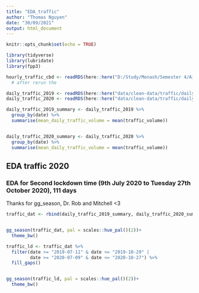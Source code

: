 ```yaml
---
title: "EDA_traffic"
author: "Thomas Nguyen"
date: "30/09/2021"
output: html_document
---
```


```r
knitr::opts_chunk$set(echo = TRUE)
```


```r
library(tidyverse)
library(lubridate)
library(fpp3)
```


```r
hourly_traffic_cbd <- readRDS(here::here("D:/Study/Monash/Semester 4/Air-traffic-Project/data/clean-data/traffic/hourly_traffic_cbd.RDS")) %>%
  # after rerun the 
```


```r
daily_traffic_2019 <- readRDS(here::here("data/clean-data/traffic/daily_traffic_2019.RDS"))
daily_traffic_2020 <- readRDS(here::here("data/clean-data/traffic/daily_traffic_2020.RDS"))

daily_traffic_2019_summary <- daily_traffic_2019 %>%
  group_by(date) %>% 
  summarise(mean_daily_traffic_volume = mean(traffic_volume))


daily_traffic_2020_summary <- daily_traffic_2020 %>%
  group_by(date) %>% 
  summarise(mean_daily_traffic_volume = mean(traffic_volume))

```
## EDA traffic 2020
### EDA for Second lockdown time (9th July 2020 to Tuesday 27th October 2020), 111 days 

Thanks for gg_season, Dr. Rob and Mitchell <3


```r
traffic_dat <- rbind(daily_traffic_2019_summary, daily_traffic_2020_summary) %>% as_tsibble() %>% fill_gaps()


gg_season(traffic_dat, pal = scales::hue_pal()(2))+
  theme_bw()

```


```r
traffic_ld <- traffic_dat %>%   
  filter(date >= "2019-07-11" & date <= "2019-10-29" | 
         date >= "2020-07-09" & date <= "2020-10-27") %>%
  fill_gaps()


gg_season(traffic_ld, pal = scales::hue_pal()(2))+
  theme_bw()



```

